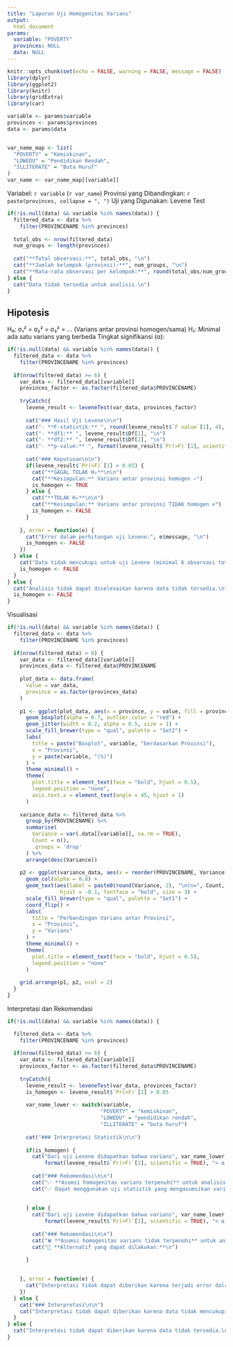 ```yaml
---
title: "Laporan Uji Homogenitas Varians"
output:
  html_document
params:
  variable: "POVERTY"
  provinces: NULL
  data: NULL
---
```


```r
knitr::opts_chunk$set(echo = FALSE, warning = FALSE, message = FALSE)
library(dplyr)
library(ggplot2)
library(knitr)
library(gridExtra)
library(car)

variable <- params$variable
provinces <- params$provinces
data <- params$data


var_name_map <- list(
  "POVERTY" = "Kemiskinan",
  "LOWEDU" = "Pendidikan Rendah",
  "ILLITERATE" = "Buta Huruf"
)
var_name <- var_name_map[[variable]]
```
Variabel: `r variable` (`r var_name`)
Provinsi yang Dibandingkan: `r paste(provinces, collapse = ", ")`
Uji yang Digunakan: Levene Test
```r
if(!is.null(data) && variable %in% names(data)) {
  filtered_data <- data %>%
    filter(PROVINCENAME %in% provinces)
  
  total_obs <- nrow(filtered_data)
  num_groups <- length(provinces)
  
  cat("**Total observasi:**", total_obs, "\n")
  cat("**Jumlah kelompok (provinsi):**", num_groups, "\n")
  cat("**Rata-rata observasi per kelompok:**", round(total_obs/num_groups, 1), "\n")
} else {
  cat("Data tidak tersedia untuk analisis.\n")
}
```
## Hipotesis

H₀: σ₁² = σ₂² = σ₃² = ... (Varians antar provinsi homogen/sama)
H₁: Minimal ada satu varians yang berbeda
Tingkat signifikansi (α): 
```r
if(!is.null(data) && variable %in% names(data)) {
  filtered_data <- data %>%
    filter(PROVINCENAME %in% provinces)
  
  if(nrow(filtered_data) >= 6) {
    var_data <- filtered_data[[variable]]
    provinces_factor <- as.factor(filtered_data$PROVINCENAME)
    
    tryCatch({
      levene_result <- leveneTest(var_data, provinces_factor)
      
      cat("### Hasil Uji Levene\n\n")
      cat("- **F-statistik:** ", round(levene_result$`F value`[1], 4), "\n")
      cat("- **df1:** ", levene_result$Df[1], "\n")
      cat("- **df2:** ", levene_result$Df[2], "\n")
      cat("- **p-value:** ", format(levene_result$`Pr(>F)`[1], scientific = TRUE), "\n\n")
      
      cat("### Keputusan\n\n")
      if(levene_result$`Pr(>F)`[1] > 0.05) {
        cat("**GAGAL TOLAK H₀**\n\n")
        cat("**Kesimpulan:** Varians antar provinsi homogen ✓")
        is_homogen <- TRUE
      } else {
        cat("**TOLAK H₀**\n\n")
        cat("**Kesimpulan:** Varians antar provinsi TIDAK homogen ✗")
        is_homogen <- FALSE
      }
      
    }, error = function(e) {
      cat("Error dalam perhitungan uji Levene:", e$message, "\n")
      is_homogen <- FALSE
    })
  } else {
    cat("Data tidak mencukupi untuk uji Levene (minimal 6 observasi total).\n")
    is_homogen <- FALSE
  }
} else {
  cat("Analisis tidak dapat diselesaikan karena data tidak tersedia.\n")
  is_homogen <- FALSE
}
```
Visualisasi
```r
if(!is.null(data) && variable %in% names(data)) {
  filtered_data <- data %>%
    filter(PROVINCENAME %in% provinces)
  
  if(nrow(filtered_data) > 0) {
    var_data <- filtered_data[[variable]]
    provinces_data <- filtered_data$PROVINCENAME
    
    plot_data <- data.frame(
      value = var_data,
      province = as.factor(provinces_data)
    )
    
    p1 <- ggplot(plot_data, aes(x = province, y = value, fill = province)) +
      geom_boxplot(alpha = 0.7, outlier.color = "red") +
      geom_jitter(width = 0.2, alpha = 0.5, size = 1) +
      scale_fill_brewer(type = "qual", palette = "Set2") +
      labs(
        title = paste("Boxplot", variable, "berdasarkan Provinsi"),
        x = "Provinsi",
        y = paste(variable, "(%)")
      ) +
      theme_minimal() +
      theme(
        plot.title = element_text(face = "bold", hjust = 0.5),
        legend.position = "none",
        axis.text.x = element_text(angle = 45, hjust = 1)
      )
    
    variance_data <- filtered_data %>%
      group_by(PROVINCENAME) %>%
      summarise(
        Variance = var(.data[[variable]], na.rm = TRUE),
        Count = n(),
        .groups = 'drop'
      ) %>%
      arrange(desc(Variance))
    
    p2 <- ggplot(variance_data, aes(x = reorder(PROVINCENAME, Variance), y = Variance, fill = PROVINCENAME)) +
      geom_col(alpha = 0.8) +
      geom_text(aes(label = paste0(round(Variance, 2), "\n(n=", Count, ")")),
                 hjust = -0.1, fontface = "bold", size = 3) +
      scale_fill_brewer(type = "qual", palette = "Set1") +
      coord_flip() +
      labs(
        title = "Perbandingan Varians antar Provinsi",
        x = "Provinsi",
        y = "Varians"
      ) +
      theme_minimal() +
      theme(
        plot.title = element_text(face = "bold", hjust = 0.5),
        legend.position = "none"
      )
    
    grid.arrange(p1, p2, ncol = 2)
  }
}
```
Interpretasi dan Rekomendasi
```r
if(!is.null(data) && variable %in% names(data)) {

  filtered_data <- data %>%
    filter(PROVINCENAME %in% provinces)
  
  if(nrow(filtered_data) >= 6) {
    var_data <- filtered_data[[variable]]
    provinces_factor <- as.factor(filtered_data$PROVINCENAME)
    
    tryCatch({
      levene_result <- leveneTest(var_data, provinces_factor)
      is_homogen <- levene_result$`Pr(>F)`[1] > 0.05
      
      var_name_lower <- switch(variable,
                              "POVERTY" = "kemiskinan",
                              "LOWEDU" = "pendidikan rendah",
                              "ILLITERATE" = "buta huruf")
      
      cat("### Interpretasi Statistik\n\n")
      
      if(is_homogen) {
        cat("Dari uji Levene didapatkan bahwa varians", var_name_lower, "antar provinsi yang dipilih **HOMOGEN** dengan p-value =", 
            format(levene_result$`Pr(>F)`[1], scientific = TRUE), "> α = 0.05.\n\n")
        
        cat("### Rekomendasi\n\n")
        cat("✅ **Asumsi homogenitas varians terpenuhi** untuk analisis parametrik\n\n")
        cat("✅ Dapat menggunakan uji statistik yang mengasumsikan varians homogen:\n")
       
        
      } else {
        cat("Dari uji Levene didapatkan bahwa varians", var_name_lower, "antar provinsi yang dipilih **TIDAK HOMOGEN** dengan p-value =", 
            format(levene_result$`Pr(>F)`[1], scientific = TRUE), "< α = 0.05.\n\n")
        
        cat("### Rekomendasi\n\n")
        cat("❌ **Asumsi homogenitas varians tidak terpenuhi** untuk analisis parametrik standar\n\n")
        cat("🔄 **Alternatif yang dapat dilakukan:**\n")

      }
      
      
    }, error = function(e) {
      cat("Interpretasi tidak dapat diberikan karena terjadi error dalam perhitungan:", e$message, "\n")
    })
  } else {
    cat("### Interpretasi\n\n")
    cat("Interpretasi tidak dapat diberikan karena data tidak mencukupi untuk uji Levene.\n\n")
  }
} else {
  cat("Interpretasi tidak dapat diberikan karena data tidak tersedia.\n")
}
```

